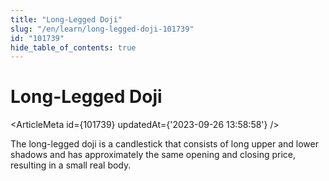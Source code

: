 ```yaml
---
title: "Long-Legged Doji"
slug: "/en/learn/long-legged-doji-101739"
id: "101739"
hide_table_of_contents: true
---
```



# Long-Legged Doji

<ArticleMeta id={101739} updatedAt={'2023-09-26 13:58:58'} />
<div className='border-solid border-b border-t-0 my-4 border-[var(--ifm-color-gray-300)]' />

The long-legged doji is a candlestick that consists of long upper and lower shadows and has approximately the same opening and closing price, resulting in a small real body.
